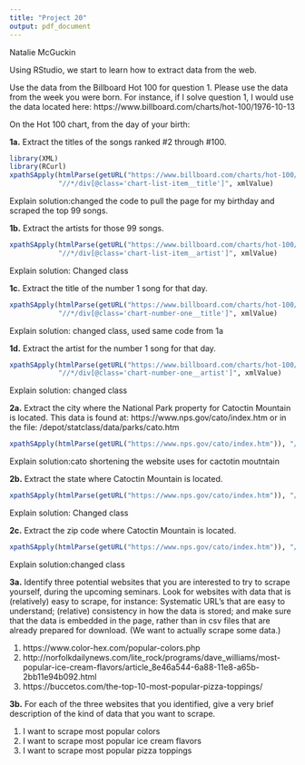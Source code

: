 ```yaml
---
title: "Project 20"
output: pdf_document
---
```

Natalie McGuckin

Using RStudio, we start to learn how to extract data from the web.

Use the data from the Billboard Hot 100 for question 1.
Please use the data from the week you were born.  For instance,
if I solve question 1, I would use the data located here:
https://www.billboard.com/charts/hot-100/1976-10-13

 

On the Hot 100 chart, from the day of your birth:

**1a.**  Extract the titles of the songs ranked #2 through #100.


```R
library(XML)
library(RCurl)
xpathSApply(htmlParse(getURL("https://www.billboard.com/charts/hot-100/2000-04-13")),
            "//*/div[@class='chart-list-item__title']", xmlValue)
```

Explain solution:changed the code to pull the page for my birthday and scraped the top 99 songs. 

**1b.**  Extract the artists for those 99 songs.


```R
xpathSApply(htmlParse(getURL("https://www.billboard.com/charts/hot-100/2000-04-13")),
            "//*/div[@class='chart-list-item__artist']", xmlValue)
```

Explain solution: Changed class

**1c.**  Extract the title of the number 1 song for that day.


```R
xpathSApply(htmlParse(getURL("https://www.billboard.com/charts/hot-100/2000-04-13")),
            "//*/div[@class='chart-number-one__title']", xmlValue)
```

Explain solution: changed class, used same code from 1a 

**1d.**  Extract the artist for the number 1 song for that day.


```R
xpathSApply(htmlParse(getURL("https://www.billboard.com/charts/hot-100/2000-04-13")),
            "//*/div[@class='chart-number-one__artist']", xmlValue)
```

Explain solution: changed class

 

**2a.**  Extract the city where the National Park property for Catoctin Mountain is located.  This data is found at:
https://www.nps.gov/cato/index.htm
or in the file:
/depot/statclass/data/parks/cato.htm

```R
xpathSApply(htmlParse(getURL("https://www.nps.gov/cato/index.htm")), "//*/span[@itemprop='addressLocality']", xmlValue)
```

Explain solution:cato shortening the website uses for cactotin moutntain

**2b.**  Extract the state where Catoctin Mountain is located.


```R
xpathSApply(htmlParse(getURL("https://www.nps.gov/cato/index.htm")), "//*/span[@itemprop='addressRegion']", xmlValue)
```

Explain solution: Changed class

**2c.**  Extract the zip code where Catoctin Mountain is located.


```R
xpathSApply(htmlParse(getURL("https://www.nps.gov/cato/index.htm")), "//*/span[@itemprop='postalCode']", xmlValue)
```

Explain solution:changed class

 

**3a.**  Identify three potential websites that
you are interested to try to scrape yourself,
during the upcoming seminars.
Look for websites with data that is (relatively) easy to scrape, for instance:
Systematic URL’s that are easy to understand;
(relative) consistency in how the data is stored; and
make sure that the data is embedded in the page,
rather than in csv files that are already prepared for download.
(We want to actually scrape some data.)

1. https://www.color-hex.com/popular-colors.php
2. http://norfolkdailynews.com/lite_rock/programs/dave_williams/most-popular-ice-cream-flavors/article_8e46a544-6a88-11e8-a65b-2bb11e94b092.html
3. https://buccetos.com/the-top-10-most-popular-pizza-toppings/

**3b.**  For each of the three websites that you identified,
give a very brief description of the kind of data that you want to scrape.

1. I want to scrape most popular colors     
2. I want to scrape most popular ice cream flavors
3. I want to scrape most popular pizza toppings
